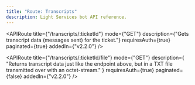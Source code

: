 ```yaml
---
title: "Route: Transcripts"
description: Light Services bot API reference.
---
```



<APIRoute
	title={"/transcripts/:ticketId"}
	mode={"GET"}
	description={"Gets transcript data (messages sent) for the ticket."}
	requiresAuth={true}
	paginated={true}
	addedIn={"v2.2.0"}
/>

<APIRoute
	title={"/transcripts/:ticketId/file"}
	mode={"GET"}
	description={
		"Returns transcript data just like the endpoint above, but in a TXT file transmitted over with an octet-stream."
	}
	requiresAuth={true}
	paginated={false}
	addedIn={"v2.2.0"}
/>
